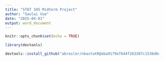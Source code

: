 ```yaml
---
title: "STAT 345 Midterm Project"
author: "Saulai Vue"
date: "2025-04-01"
output: word_document
---
```


```r
knitr::opts_chunk$set(echo = TRUE)
```


```r
library(devtools)

devtools::install_github("abresler/nbastatR@aba9179ef644f263387c1536d6ddd26104d79cf4")
```



```r

```

